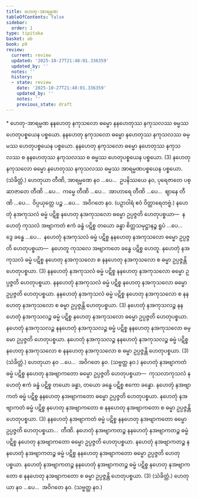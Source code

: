 ```yaml
---
title: ဟေတု-အာရမ္မဏ
tableOfContents: false
sidebar:
  order: 1
type: tipitaka
basket: ab
book: p9
review:
  current: review
  updated: '2025-10-27T21:48:01.336359'
  updated_by: ''
  notes: ''
  history:
  - state: review
    date: '2025-10-27T21:48:01.336359'
    updated_by: ''
    notes: ''
    previous_state: draft
---
```



<ReviewStatus review={frontmatter.review} showDetails={true} />

<HypothesisAnnotation frontmatter={frontmatter} />

<DynamicBreadcrumb />

<Paragraph type="center" book="p9">
* ဟေတု-အာရမ္မဏ
</Paragraph>

<Division number="3" book="p9" e="ch" v="40" p="106">

<Paragraph number="8" book="p9">
နနဟေတု နကုသလော ဓမ္မော နနဟေတုဿ နကုသလဿ ဓမ္မဿ ဟေတုပစ္စယေန ပစ္စယော. နနဟေတု နကုသလော ဓမ္မော နဟေတုဿ နကုသလဿ ဓမ္မဿ ဟေတုပစ္စယေန ပစ္စယော. နနဟေတု နကုသလော ဓမ္မော နဟေတုဿ နကုသလဿ စ နနဟေတုဿ နကုသလဿ စ ဓမ္မဿ ဟေတုပစ္စယေန ပစ္စယော. (3)
</Paragraph>

<Paragraph number="9" book="p9">
နဟေတု နကုသလော ဓမ္မော နဟေတုဿ နကုသလဿ ဓမ္မဿ အာရမ္မဏပစ္စယေန ပစ္စယော. (သံခိတ္တံ.)
</Paragraph>

</Division>
<Division number="4" book="p9" e="ch" v="40" p="106">

<Paragraph number="10" book="p9">
ဟေတုယာ တီဏိ, အာရမ္မဏေ နဝ …ပေ…  ဥပနိဿယေ နဝ, ပုရေဇာတေ ပစ္ဆာဇာတေ တီဏိ …ပေ…  ကမ္မေ တီဏိ …ပေ…  အာဟာရေ တီဏိ …ပေ…  ဈာနေ တီဏိ …ပေ…  ဝိပ္ပယုတ္တေ ပဉ္စ …ပေ…  အဝိဂတေ နဝ. (ပဉှာဝါရံ ဧဝံ ဝိတ္ထာရေတဗ္ဗံ.)
</Paragraph>

</Division>
<Division number="5" book="p9" e="ch" v="40" p="106">

<Paragraph number="11" book="p9">
နဟေတုံ နအကုသလံ ဓမ္မံ ပဋိစ္စ နဟေတု နအကုသလော ဓမ္မော ဥပ္ပဇ္ဇတိ ဟေတုပစ္စယာ—  နဟေတုံ ကုသလံ အဗျာကတံ ဧကံ ခန္ဓံ ပဋိစ္စ တယော ခန္ဓာ စိတ္တသမုဋ္ဌာနဉ္စ ရူပံ …ပေ…  ဒွေ ခန္ဓေ …ပေ…  နဟေတုံ နအကုသလံ ဓမ္မံ ပဋိစ္စ နနဟေတု နအကုသလော ဓမ္မော ဥပ္ပဇ္ဇတိ ဟေတုပစ္စယာ—  နဟေတူ ကုသလေ အဗျာကတေ ခန္ဓေ ပဋိစ္စ ဟေတူ. နဟေတုံ နအကုသလံ ဓမ္မံ ပဋိစ္စ နဟေတု နအကုသလော စ နနဟေတု နအကုသလော စ ဓမ္မာ ဥပ္ပဇ္ဇန္တိ ဟေတုပစ္စယာ. (3)
</Paragraph>

<Paragraph number="12" book="p9">
နနဟေတုံ နအကုသလံ ဓမ္မံ ပဋိစ္စ နနဟေတု နအကုသလော ဓမ္မော ဥပ္ပဇ္ဇတိ ဟေတုပစ္စယာ. နနဟေတုံ နအကုသလံ ဓမ္မံ ပဋိစ္စ နဟေတု နအကုသလော ဓမ္မော ဥပ္ပဇ္ဇတိ ဟေတုပစ္စယာ. နနဟေတုံ နအကုသလံ ဓမ္မံ ပဋိစ္စ နဟေတု နအကုသလော စ နနဟေတု နအကုသလော စ ဓမ္မာ ဥပ္ပဇ္ဇန္တိ ဟေတုပစ္စယာ. (3)
</Paragraph>

<Paragraph number="13" book="p9">
နဟေတုံ နအကုသလဉ္စ နနဟေတုံ နအကုသလဉ္စ ဓမ္မံ ပဋိစ္စ နဟေတု နအကုသလော ဓမ္မော ဥပ္ပဇ္ဇတိ ဟေတုပစ္စယာ. နဟေတုံ နအကုသလဉ္စ နနဟေတုံ နအကုသလဉ္စ ဓမ္မံ ပဋိစ္စ နနဟေတု နအကုသလော ဓမ္မော ဥပ္ပဇ္ဇတိ ဟေတုပစ္စယာ. နဟေတုံ နအကုသလဉ္စ နနဟေတုံ နအကုသလဉ္စ ဓမ္မံ ပဋိစ္စ နဟေတု နအကုသလော စ နနဟေတု နအကုသလော စ ဓမ္မာ ဥပ္ပဇ္ဇန္တိ ဟေတုပစ္စယာ. (3) (သံခိတ္တံ.)
</Paragraph>

<Paragraph number="14" book="p9">
ဟေတုယာ နဝ …ပေ…  အဝိဂတေ နဝ. (သဗ္ဗတ္ထ နဝ.)
</Paragraph>

</Division>
<Division number="6" book="p9" e="ch" v="40" p="107">

<Paragraph number="15" book="p9">
နဟေတုံ နအဗျာကတံ ဓမ္မံ ပဋိစ္စ နဟေတု နအဗျာကတော ဓမ္မော ဥပ္ပဇ္ဇတိ ဟေတုပစ္စယာ—  ကုသလာကုသလံ နဟေတုံ ဧကံ ခန္ဓံ ပဋိစ္စ တယော ခန္ဓာ, တယော ခန္ဓေ ပဋိစ္စ ဧကော ခန္ဓော. နဟေတုံ နအဗျာကတံ ဓမ္မံ ပဋိစ္စ နနဟေတု နအဗျာကတော ဓမ္မော ဥပ္ပဇ္ဇတိ ဟေတုပစ္စယာ. နဟေတုံ နအဗျာကတံ ဓမ္မံ ပဋိစ္စ နဟေတု နအဗျာကတော စ နနဟေတု နအဗျာကတော စ ဓမ္မာ ဥပ္ပဇ္ဇန္တိ ဟေတုပစ္စယာ. (3)
</Paragraph>

<Paragraph number="16" book="p9">
နနဟေတုံ နအဗျာကတံ ဓမ္မံ ပဋိစ္စ နနဟေတု နအဗျာကတော ဓမ္မော ဥပ္ပဇ္ဇတိ ဟေတုပစ္စယာ…  တီဏိ.
</Paragraph>

<Paragraph number="17" book="p9">
နဟေတုံ နအဗျာကတဉ္စ နနဟေတုံ နအဗျာကတဉ္စ ဓမ္မံ ပဋိစ္စ နဟေတု နအဗျာကတော ဓမ္မော ဥပ္ပဇ္ဇတိ ဟေတုပစ္စယာ. နဟေတုံ နအဗျာကတဉ္စ နနဟေတုံ နအဗျာကတဉ္စ ဓမ္မံ ပဋိစ္စ နနဟေတု နအဗျာကတော ဓမ္မော ဥပ္ပဇ္ဇတိ ဟေတုပစ္စယာ. နဟေတုံ နအဗျာကတဉ္စ နနဟေတုံ နအဗျာကတဉ္စ ဓမ္မံ ပဋိစ္စ နဟေတု နအဗျာကတော စ နနဟေတု နအဗျာကတော စ ဓမ္မာ ဥပ္ပဇ္ဇန္တိ ဟေတုပစ္စယာ. (3) (သံခိတ္တံ.)
</Paragraph>

<Paragraph number="18" book="p9">
ဟေတုယာ နဝ …ပေ…  အဝိဂတေ နဝ. (သဗ္ဗတ္ထ နဝ.)
</Paragraph>
</Division>